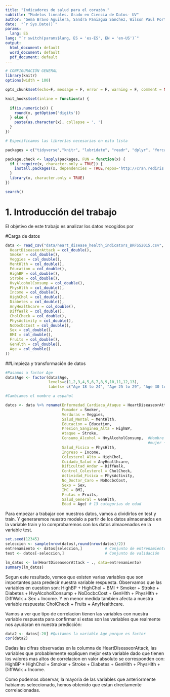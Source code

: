 ```yaml
---
title: "Indicadores de salud para el corazón."
subtitle: "Modelos lineales. Grado en Ciencia de Datos- UV"
author: "Gema Bravo Aguilera, Sandra Paniagua Sanchez, Wilson Paul Portillo Barriga."
date:  "`r Sys.Date()`"  
params:
  lang: ES
lang: "`r switch(params$lang, ES = 'es-ES', EN = 'en-US')`"
output:
  html_document: default
  word_document: default
  pdf_document: default
---
```



```r
# CONFIGURACIÓN GENERAL
library(knitr)
options(width = 100)

opts_chunk$set(echo=F, message = F, error = F, warning = F, comment = NA, fig.align = 'center', dpi = 200, tidy = F, cache.path = '.cache/', fig.path = './figura/')

knit_hooks$set(inline = function(x) {
  
  if(is.numeric(x)) {
    round(x, getOption('digits'))
  } else {
    paste(as.character(x), collapse = ', ')
  }
})

```

```r

# Especificamos las librerías necesarias en esta lista

packages = c("tidyverse","knitr", "lubridate", "readr", "dplyr", "forcats", "lubridate", "magrittr", "stringr", "tibble", "tidyr", "datasets", "RColorBrewer","nycflights13", "base", "datasets", "ggplot2", "plotly", "highcharter")

package.check <- lapply(packages, FUN = function(x) {
  if (!require(x, character.only = TRUE)) {
    install.packages(x, dependencies = TRUE,repos='http://cran.rediris.es')
  }
  library(x, character.only = TRUE)
})

search()

```

\bigskip

\bigskip

\noindent\makebox[\linewidth]{\rule{\textwidth}{0.4pt}}

\bigskip

\tableofcontents

\bigskip

\noindent\makebox[\linewidth]{\rule{\textwidth}{0.4pt}}


\newpage



# 1. Introducción del trabajo

El objetivo de este trabajo es analizar los datos recogidos por 





#Carga de datos

```r

data <- read_csv("data/heart_disease_health_indicators_BRFSS2015.csv", col_types = cols(
  HeartDiseaseorAttack = col_double(),
  Smoker = col_double(),
  Veggies = col_double(),
  MentHlth = col_double(),
  Education = col_double(),
  HighBP = col_double(),
  Stroke = col_double(),
  HvyAlcoholConsump = col_double(),
  PhysHlth = col_double(),
  Income = col_double(),
  HighChol = col_double(),
  Diabetes = col_double(),
  AnyHealthcare = col_double(),
  DiffWalk = col_double(),
  CholCheck = col_double(),
  PhysActivity = col_double(),
  NoDocbcCost = col_double(),
  Sex = col_double(),
  BMI = col_double(),
  Fruits = col_double(),
  GenHlth = col_double(),
  Age = col_double()
))


```


##Limpieza y transformación de datos
```r
#Pasamos a factor Age
data$Age <- factor(data$Age,                                   
                   levels=c(1,2,3,4,5,6,7,8,9,10,11,12,13),
                   labels= c("Age 18 to 24", "Age 25 to 29", "Age 30 to 34", "Age 35 to 39", "Age 40 to 44", "Age 45 to 49", "Age 50 to 54", "Age 55 to 59", "Age 60 to 64", "Age 65 to 69", "Age 70 to 74", "Age 75 to 79", "Age 80 or older"))

#Cambiamos el nombre a español

datos <- data %>% rename(Enfermedad_Cardiaca_Ataque = HeartDiseaseorAttack,
                         Fumador = Smoker,
                         Verduras = Veggies,
                         Salud_Mental = MentHlth,
                         Educacion = Education,
                         Presion_Sanginea_Alta = HighBP,
                         Ataque = Stroke,
                         Consumo_Alcohol = HvyAlcoholConsump,  #Hombre + 14 bebidas alcholicas/semana
                                                               #mujer + 7 bebidas alcholicas/semana
                         Salud_Fisica = PhysHlth,
                         Ingreso = Income,
                         Colesterol_Alto = HighChol,
                         Cuidado_Salud = AnyHealthcare,
                         Dificultad_Andar = DiffWalk,
                         Control_Colesterol = CholCheck,
                         Actividad_Fisica = PhysActivity,
                         No_Doctor_Caro = NoDocbcCost,
                         Sexo = Sex,
                         IMC = BMI,
                         Frutas = Fruits,
                         Salud_General = GenHlth,
                         Edad = Age) # 13 categorias de edad

```



Para empezar a trabajar con nuestros datos, vamos a dividirlos en test y train. Y generaremos nuestro modelo a partir de los datos almacenados en la variable train y lo comprobaremos con los datos almacenados en la variable test.

```r
set.seed(12345)
seleccion <- sample(nrow(datos),round(nrow(datos)/2))
entrenamiento <- datos[seleccion,]          # Conjunto de entrenamiento
test <- datos[-seleccion,]                  # Conjunto de validación
```



```r
lm_datos <- lm(HeartDiseaseorAttack ~ ., data=entrenamiento)
summary(lm_datos)
```

Segun este resultado, vemos que existen varias variables que son importantes para predecir nuestra variable respuesta. Observamos que las variables en cuestion son: HighBP + HighChol + BMI + Smoker + Stroke + Diabetes + HvyAlcoholConsump + NoDocbcCost + GenHlth + PhysHlth + DiffWalk + Sex +  Income.
Y en menor medida tambien afecta a nuestra variable respuesta: CholCheck + Fruits + AnyHealthcare.

Vamos a ver que tipo de correlacion tienen las variables con nuestra variable respuesta para confirmar si estas son las variables que realmente nos ayudaran en nuestra predicción:
```r
data2 <- datos[-20] #Quitamos la variable Age porque es factor
cor(data2)
```
Dadas las cifras observadas en la columna de HeartDiseaseorAttack, las variables que probablemente expliquen mejor esta variable dado que tienen los valores mas altos de correlacion en valor absoluto se corresponden con: HighBP + HighChol +  Smoker + Stroke + Diabetes +  GenHlth + PhysHlth + DiffWalk +  Income.

Como podemos observar, la mayoria de las variables que anteriormente habiamos seleccionado, hemos obtenido que estan directamente correlacionadas. 








